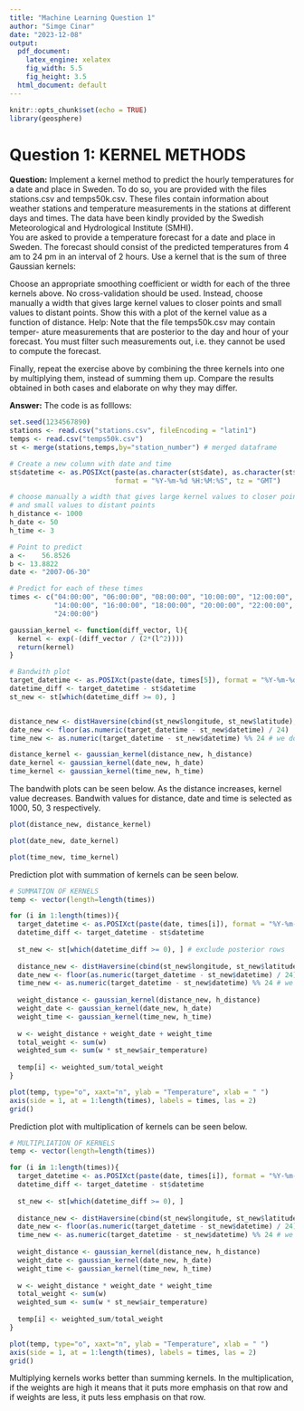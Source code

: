 ```yaml
---
title: "Machine Learning Question 1"
author: "Simge Cinar"
date: "2023-12-08"
output:
  pdf_document: 
    latex_engine: xelatex
    fig_width: 5.5
    fig_height: 3.5
  html_document: default
---
```


```r
knitr::opts_chunk$set(echo = TRUE)
library(geosphere)
```

# Question 1: KERNEL METHODS
**Question:** Implement a kernel method to predict the hourly temperatures for a date and place in Sweden. To do so, you are provided with the files stations.csv and temps50k.csv. These files contain information about weather stations and temperature measurements in the stations at different days and times. The data have been kindly provided by the Swedish Meteorological and Hydrological Institute (SMHI). \
You are asked to provide a temperature forecast for a date and place in Sweden. The forecast should consist of the predicted temperatures from 4 am to 24 pm in an interval of 2 hours. Use a kernel that is the sum of three Gaussian kernels:

\begin{itemize}
  \item The first to account for the physical distance from a station to the point of interest. For this purpose, use the function distHaversine from the R package geosphere.
  \item The second to account for the distance between the day a temperature measurement was made and the day of interest.
  \item The third to account for the distance between the hour of the day a temperature mea- surement was made and the hour of interest.
\end{itemize}

Choose an appropriate smoothing coefficient or width for each of the three kernels above. No cross-validation should be used. Instead, choose manually a width that gives large kernel values to closer points and small values to distant points. Show this with a plot of the kernel value as a function of distance. Help: Note that the file temps50k.csv may contain temper- ature measurements that are posterior to the day and hour of your forecast. You must filter such measurements out, i.e. they cannot be used to compute the forecast. \

Finally, repeat the exercise above by combining the three kernels into one by multiplying them, instead of summing them up. Compare the results obtained in both cases and elaborate on why they may differ.

**Answer:** The code is as folllows:
```r
set.seed(1234567890)
stations <- read.csv("stations.csv", fileEncoding = "latin1")
temps <- read.csv("temps50k.csv")
st <- merge(stations,temps,by="station_number") # merged dataframe

# Create a new column with date and time
st$datetime <- as.POSIXct(paste(as.character(st$date), as.character(st$time)), 
                          format = "%Y-%m-%d %H:%M:%S", tz = "GMT")

# choose manually a width that gives large kernel values to closer points 
# and small values to distant points
h_distance <- 1000
h_date <- 50
h_time <- 3

# Point to predict
a <- 	56.8526
b <- 13.8822
date <- "2007-06-30"

# Predict for each of these times
times <- c("04:00:00", "06:00:00", "08:00:00", "10:00:00", "12:00:00", 
           "14:00:00", "16:00:00", "18:00:00", "20:00:00", "22:00:00", 
           "24:00:00") 
```

```r
gaussian_kernel <- function(diff_vector, l){ 
  kernel <- exp(-(diff_vector / (2*(l^2))))
  return(kernel)
}
```

```r
# Bandwith plot
target_datetime <- as.POSIXct(paste(date, times[5]), format = "%Y-%m-%d %H:%M:%S", tz = "GMT")
datetime_diff <- target_datetime - st$datetime
st_new <- st[which(datetime_diff >= 0), ]


distance_new <- distHaversine(cbind(st_new$longitude, st_new$latitude), c(a, b))
date_new <- floor(as.numeric(target_datetime - st_new$datetime) / 24)
time_new <- as.numeric(target_datetime - st_new$datetime) %% 24 # we don't have minutes

distance_kernel <- gaussian_kernel(distance_new, h_distance)
date_kernel <- gaussian_kernel(date_new, h_date)
time_kernel <- gaussian_kernel(time_new, h_time)
```

The bandwith plots can be seen below. As the distance increases, kernel value decreases. Bandwith values for distance, date and time is selected as 1000, 50, 3 respectively. 
```r
plot(distance_new, distance_kernel)
```

```r
plot(date_new, date_kernel)
```

```r
plot(time_new, time_kernel)
```

Prediction plot with summation of kernels can be seen below.
```r
# SUMMATION OF KERNELS
temp <- vector(length=length(times))

for (i in 1:length(times)){
  target_datetime <- as.POSIXct(paste(date, times[i]), format = "%Y-%m-%d %H:%M:%S", tz = "GMT")
  datetime_diff <- target_datetime - st$datetime
  
  st_new <- st[which(datetime_diff >= 0), ] # exclude posterior rows
  
  distance_new <- distHaversine(cbind(st_new$longitude, st_new$latitude), c(a, b))
  date_new <- floor(as.numeric(target_datetime - st_new$datetime) / 24)
  time_new <- as.numeric(target_datetime - st_new$datetime) %% 24 # we don't have minutes
  
  weight_distance <- gaussian_kernel(distance_new, h_distance)
  weight_date <- gaussian_kernel(date_new, h_date)
  weight_time <- gaussian_kernel(time_new, h_time)
  
  w <- weight_distance + weight_date + weight_time
  total_weight <- sum(w)
  weighted_sum <- sum(w * st_new$air_temperature) 
  
  temp[i] <- weighted_sum/total_weight
}

plot(temp, type="o", xaxt="n", ylab = "Temperature", xlab = " ")
axis(side = 1, at = 1:length(times), labels = times, las = 2) 
grid()
```

Prediction plot with multiplication of kernels can be seen below.
```r
# MULTIPLIATION OF KERNELS
temp <- vector(length=length(times))

for (i in 1:length(times)){
  target_datetime <- as.POSIXct(paste(date, times[i]), format = "%Y-%m-%d %H:%M:%S", tz = "GMT")
  datetime_diff <- target_datetime - st$datetime
  
  st_new <- st[which(datetime_diff >= 0), ]
  
  distance_new <- distHaversine(cbind(st_new$longitude, st_new$latitude), c(a, b))
  date_new <- floor(as.numeric(target_datetime - st_new$datetime) / 24)
  time_new <- as.numeric(target_datetime - st_new$datetime) %% 24 # we don't have minutes
  
  weight_distance <- gaussian_kernel(distance_new, h_distance)
  weight_date <- gaussian_kernel(date_new, h_date)
  weight_time <- gaussian_kernel(time_new, h_time)
  
  w <- weight_distance * weight_date * weight_time
  total_weight <- sum(w)
  weighted_sum <- sum(w * st_new$air_temperature) 
  
  temp[i] <- weighted_sum/total_weight
}

plot(temp, type="o", xaxt="n", ylab = "Temperature", xlab = " ")
axis(side = 1, at = 1:length(times), labels = times, las = 2) 
grid()
```

Multiplying kernels works better than summing kernels. In the multiplication, if the weights are high it means that it puts more emphasis on that row and if weights are less, it puts less emphasis on that row.





